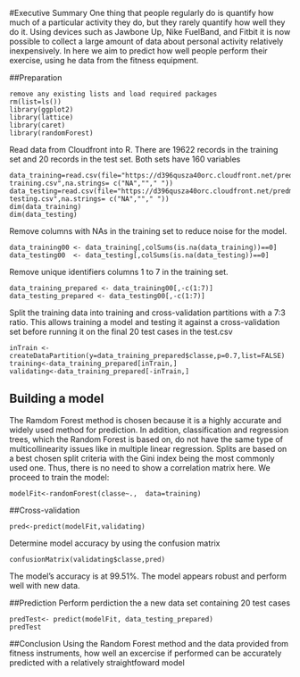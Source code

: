 #Executive Summary
One thing that people regularly do is quantify how much of a particular activity they do, but they rarely quantify how well they do it. Using devices such as Jawbone Up, Nike FuelBand, and Fitbit it is now possible to collect a large amount of data about personal activity relatively inexpensively. In here we aim to predict how well people perform their exercise, using he data from the fitness equipment.


##Preparation
```
remove any existing lists and load required packages
rm(list=ls())
library(ggplot2)
library(lattice)
library(caret)
library(randomForest)
```
Read data from Cloudfront into R. There are 19622 records in the training set and 20 records in the test set. Both sets have 160 variables
```
data_training=read.csv(file="https://d396qusza40orc.cloudfront.net/predmachlearn/pml-training.csv",na.strings= c("NA",""," "))
data_testing=read.csv(file="https://d396qusza40orc.cloudfront.net/predmachlearn/pml-testing.csv",na.strings= c("NA",""," "))
dim(data_training)
dim(data_testing)
```

Remove columns with NAs in the training set to reduce noise for the model.
```
data_training00 <- data_training[,colSums(is.na(data_training))==0]
data_testing00  <- data_testing[,colSums(is.na(data_testing))==0]
```

Remove unique identifiers columns 1 to 7 in the training set.
```
data_training_prepared <- data_training00[,-c(1:7)]
data_testing_prepared <- data_testing00[,-c(1:7)]
```

Split the training data into training and cross-validation partitions with a 7:3 ratio. This allows training a model and testing it against a cross-validation set before running it on the final 20 test cases in the test.csv
```
inTrain <- createDataPartition(y=data_training_prepared$classe,p=0.7,list=FALSE)
training<-data_training_prepared[inTrain,]
validating<-data_training_prepared[-inTrain,]
```

## Building a model
The Ramdom Forest method is chosen because it is a highly accurate and widely used method for prediction. In addition, classification and regression trees, which the Random Forest is based on, do not have the same type of multicollinearity issues like in multiple linear regression. Splits are based on a best chosen split criteria with the Gini index being the most commonly used one. Thus, there is no need to show a correlation matrix here. We proceed to train the model:
```
modelFit<-randomForest(classe~.,  data=training)
```

##Cross-validation
```
pred<-predict(modelFit,validating)
```

Determine model accuracy by using the confusion matrix 
```
confusionMatrix(validating$classe,pred)
```
The model's accuracy is at 99.51%. The model appears robust and perform well with new data.

##Prediction
Perform perdiction the a new data set containing 20 test cases
```
predTest<- predict(modelFit, data_testing_prepared)
predTest
```

##Conclusion
Using the Random Forest method and the data provided from fitness instruments, how well an excercise if performed can be accurately predicted with a relatively straightfoward model
